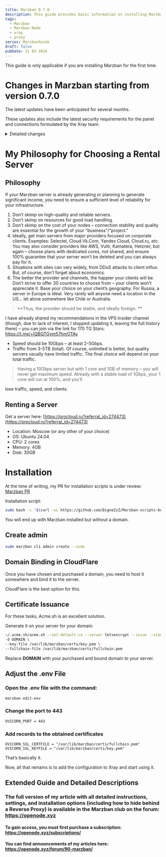 ```yaml
---
title: Marzban 0.7.0
description: This guide provides basic information on installing Marzban according to the official repository.
tags:
  - Marzban
  - Marzban-Node
  - xray
  - proxy
series: MarzbanGuide
draft: false
pubDate: 11 03 2024
---
```


This guide is only applicable if you are installing Marzban for the first time.

# Changes in Marzban starting from version 0.7.0

The latest updates have been anticipated for several months.

These updates also include the latest security requirements for the panel and connections formulated by the Xray team.

<details>
  <summary>Detailed changes</summary>

🚀 Enhancements

-   **telegramBot:** Add onhold timeoute ([3c2bbed](https://github.com/Gozargah/Marzban/commit/3c2bbed23563f58aadae846e3ae2951ac24a0973))
-   Add address list support in hosts ([e80e119](https://github.com/Gozargah/Marzban/commit/e80e119ee8ce83e093927a1ac4b0cb241ef00112))
-   **subscription:** Add settings template for clash ([94a3f28](https://github.com/Gozargah/Marzban/commit/94a3f28198d317ae9f5f9cb8c7c4ade1da79f5ee))
-   **subscription:** Sync splithttp with 1.8.23 version ([d0c16a1](https://github.com/Gozargah/Marzban/commit/d0c16a1b2978bcd645b6605e84895e8e9c1e7b92))
-   SQLALCHEMY\_POOL\_SIZE and SQLIALCHEMY\_MAX\_OVERFLOW variables ([cea7f2f](https://github.com/Gozargah/Marzban/commit/cea7f2f70692f84b39a5c0eadf0edf766de6b020))
-   Variables to set jobs interval JOB\_CORE\_HEALTH\_CHECK\_INTERVAL JOB\_RECORD\_NODE\_USAGES\_INTERVAL JOB\_RECORD\_USER\_USAGES\_INTERVAL JOB\_REVIEW\_USERS\_INTERVAL JOB\_SEND\_NOTIFICATIONS\_INTERVAL ([2d50bf9](https://github.com/Gozargah/Marzban/commit/2d50bf94ff9baa27977cbf1e5e311d005eb99ee8))
-   Add node selection for logs in CoreSettingsModal.tsx ([b4dbba7](https://github.com/Gozargah/Marzban/commit/b4dbba7f75087ebb38cf46bf69c2377a219f1134))
-   Add duplicate host functionality in HostsDialog ([48b91c2](https://github.com/Gozargah/Marzban/commit/48b91c2aafb0197ed70c70623379c61c53101988))
-   Add up and down icons for reordering hosts ([1a3c0a0](https://github.com/Gozargah/Marzban/commit/1a3c0a040f4d719901d1ee216bb25a6450fb8db7))
-   Add Whitelist of IPs/hosts to disable login notifications ([b6d2658](https://github.com/Gozargah/Marzban/commit/b6d2658e56e075e841a6ca190c440bf8045327d5))
-   **api:** Adding the ability to calculate the consumption of admin users ([c2c98b7](https://github.com/Gozargah/Marzban/commit/c2c98b76b919d88353ab922753caaae72af0c214))
-   Add noise to hosts ([7d738cd](https://github.com/Gozargah/Marzban/commit/7d738cdd854eca1dda914a005f838c28604ef21e))
-   Add support for splithttp new variables ([2a7636a](https://github.com/Gozargah/Marzban/commit/2a7636a85bd13efd1fd17ca75a9cda7d5bdcd85c))
-   Add Transport RAW support ([8942abe](https://github.com/Gozargah/Marzban/commit/8942abee7a0a14460e798614f1524c4fd749261c))

 🩹 Fixes

-   Enforce SSL requirement for public access [XTLS/Xray-core#3884](https://github.com/XTLS/Xray-core/pull/3884) ([e60e54f](https://github.com/Gozargah/Marzban/commit/e60e54f55c6ea7f84f9f9c6024368d78935b790d))
-   **subscription:** Sending currect sorting for different v2rayng version ([5c5503d](https://github.com/Gozargah/Marzban/commit/5c5503d8b9dac538d8840ce4688ed89299530115))
-   Tgbot user protocol edit bug ([ef82864](https://github.com/Gozargah/Marzban/commit/ef828648f1f419c13362928358393669e02d3cb6))
-   Tgbot user reset usage error ([92fdeef](https://github.com/Gozargah/Marzban/commit/92fdeef7ff7be977b98159a9dac556bd4886c37f))
-   Add doc to db crud ([48a5ad2](https://github.com/Gozargah/Marzban/commit/48a5ad22717e6923d88b3b449c2813e6ae436eb5))
-   Tgbot links error when on\_hold is null ([d69fac6](https://github.com/Gozargah/Marzban/commit/d69fac63d793b325c0bf816ec07ab95412a71537))
-   **subscription:** Remove user-agent for sing-box and clash ([ff03e3a](https://github.com/Gozargah/Marzban/commit/ff03e3afce52f4953aaa7d971e0524903d0f1bfb))
-   Single str port for v2ray-json ([8f0c909](https://github.com/Gozargah/Marzban/commit/8f0c9095ea98ccd0d469a04974a9bc99d77d5d18))
-   Some minor fix of on\_hold status in telegram-bot ([cf98e95](https://github.com/Gozargah/Marzban/commit/cf98e95ccf69eff84fd5042747ff67021800fa56))
-   Catch error if settings template not found' ([582b2bb](https://github.com/Gozargah/Marzban/commit/582b2bba61b6461bb9d15e7fabede803e3539676))
-   **config:** Corrupting the hosts' data ([6483e42](https://github.com/Gozargah/Marzban/commit/6483e42df85ddc461e0eb9c8c4546a949f72e571))
-   Update user status doc ([3fb46c1](https://github.com/Gozargah/Marzban/commit/3fb46c1bbd4b12e6966829122389aedbd7bd7471))
-   Some frontend bugs ([2f2cbd1](https://github.com/Gozargah/Marzban/commit/2f2cbd1b3eb73d11f34de781c570701300e7afb8))
-   **subscription:** Separate http and none header settings ([e4bd603](https://github.com/Gozargah/Marzban/commit/e4bd603e135f4bb231f67ec2ce22473c6ffb0f94))
-   **subscription:** Separate http and h2 settings ([2260d28](https://github.com/Gozargah/Marzban/commit/2260d285b012beff45de500d3e3737b4504a3efb))
-   **subscription:** Multi mode for grpc ([a2ba2c0](https://github.com/Gozargah/Marzban/commit/a2ba2c009fb8f99ac3bfb8641763f200d6511c54))
-   **subscription:** Singbox ws ignore wsSettings ([c02ef96](https://github.com/Gozargah/Marzban/commit/c02ef96fe55def332c8fa14430fe8acb48ee368f))
-   **subscription:** Using wrong variable in settings ([70dfb6d](https://github.com/Gozargah/Marzban/commit/70dfb6d7e162952111f62675be673b4d4f6c3e83))
-   **subscription:** Prevent making noneSettings as a security setting ([87dca23](https://github.com/Gozargah/Marzban/commit/87dca230b611c0c86f00c9ec9b66bde77a2bf9b3))
-   False config as external config ([c63f95a](https://github.com/Gozargah/Marzban/commit/c63f95a7c2c2f34a16df679dd0593a5f94570e68))
-   **subscription:** Prevent making network\_setting for reality ([fb77570](https://github.com/Gozargah/Marzban/commit/fb7757077801e104203a1ec372b775eb6e5715ed))
-   **subscription:** Disable shuffle temporary to prevent sending wrong data ([e7d6756](https://github.com/Gozargah/Marzban/commit/e7d6756bb3e8d6e558769340326ae18356adae5d))
-   **splithttp:** Default value for splithttp ([aa664a2](https://github.com/Gozargah/Marzban/commit/aa664a28acdd2d3af8894c7a14d689ea69e9cc3e))
-   NOTIFY\_DAYS\_LEFT ([530649d](https://github.com/Gozargah/Marzban/commit/530649d6957b4f57fef10d19c82395a67c37f7ba))
-   Pydantic error on user.links ([25c07ac](https://github.com/Gozargah/Marzban/commit/25c07ac5a25c2b8deb167a2c0012954ba5066bdd))
-   Remove RANDOMIZE\_SUBSCRIPTION\_CONFIGS ([cb7aa7a](https://github.com/Gozargah/Marzban/commit/cb7aa7a8d5d6669f54ed44a56f2d4bc72b7ac28b))
-   **subscription:** Use deepcopy to avoid conflict ([f7d20b6](https://github.com/Gozargah/Marzban/commit/f7d20b672c242a3153af830baf5e6e40200eb582))
-   Marzban-cli compatible with python3.8 ([f3e6197](https://github.com/Gozargah/Marzban/commit/f3e6197454e70cf4db2dbd3ce8d3f61ec703d8a8))
-   Prevent error on login when request.client is None ([d77eb30](https://github.com/Gozargah/Marzban/commit/d77eb30cca48e6f01a9307596dc03522d3eb59ac))
-   **subscription:** Vless flow and tcp header fix ([7a0a9ca](https://github.com/Gozargah/Marzban/commit/7a0a9ca4f6d14672cf069d4df20576907595e783))
-   Subscription display in Hiddify in user\_subscription ([5169810](https://github.com/Gozargah/Marzban/commit/516981062612fea44736dd4460e1ab389d42956d))
-   Revoke subscription not updating xray config in telegram bot ([791a7f2](https://github.com/Gozargah/Marzban/commit/791a7f2f0845bc1b1a5b95f76b40832b86aef4f7))
-   Change outbound tag to proxy in v2ray custom config ([eb84a09](https://github.com/Gozargah/Marzban/commit/eb84a09da41ec9266080366d5cb6715bebde2400))
-   Prevent duplicated names in clash ([e37a3da](https://github.com/Gozargah/Marzban/commit/e37a3da5207df048f71970875fa126733f769241))
-   **subscription:** Vless flow and tcp header fix ([efc55ac](https://github.com/Gozargah/Marzban/commit/efc55ac3181a3f44c6e79d677b8c138f1d489566))
-   **subscription:** Tcp no tls empty header type ([241d823](https://github.com/Gozargah/Marzban/commit/241d823460059714077a718a45f4cd646f77ba32))
-   Some api bugs ([a10745d](https://github.com/Gozargah/Marzban/commit/a10745dfb1a119bdbbb0db0f76fa4d0bae2c5875))
-   Prevent passing unexpected variables to generate\_subscription ([f1395ee](https://github.com/Gozargah/Marzban/commit/f1395ee93253fbd7801ccb74119cc6afebbe3105))
-   Avoid creating dict with every request and remove external check ([47d8336](https://github.com/Gozargah/Marzban/commit/47d8336dc48a6336173152e84d65eb320585bd98))
-   Wrong spell for ALLOWED\_ORIGINS ([f0a7e21](https://github.com/Gozargah/Marzban/commit/f0a7e2187329c1689d31d34e95e59efc81f1d393))
-   Node\_user\_usages problem ([68dab4c](https://github.com/Gozargah/Marzban/commit/68dab4cd1092c9e452e8bcca151c40b8ec0f6bad))
-   Node\_usage error ([1332c7a](https://github.com/Gozargah/Marzban/commit/1332c7ab0b06d43054d986d8d28e5bc10eac5e80))
-   Shity refactor (using wrong admin for by field) ([d7281c2](https://github.com/Gozargah/Marzban/commit/d7281c2c84b47aa6e8fddea287f7001c9b1702da))
-   Refactor validate\_dates function (avoid writing duplicate code) ([aea3273](https://github.com/Gozargah/Marzban/commit/aea3273cd7c327d9870c435cb6a6c3d0741737d0))
-   Telegram bot not sending user limit result ([0ebbff3](https://github.com/Gozargah/Marzban/commit/0ebbff30520fb0d5cfbf45f5ca15031fe9cc6bb4))
-   **db:** Noise settings migration ([#1352](https://github.com/Gozargah/Marzban/pull/1352))
-   **hosts:** Check noise exist ([dcc9fd9](https://github.com/Gozargah/Marzban/commit/dcc9fd9e224a24c7b11e7047770d7799ab898136))
-   **subscription:** Remove network field for sing-box ([f9c15a1](https://github.com/Gozargah/Marzban/commit/f9c15a1e61309351fb8935fd8e34eaef51c3f265))
-   **Subscription:** Correctly build list of proxy remarks for clash config ([#1357](https://github.com/Gozargah/Marzban/pull/1357))
-   **config:** Http and allyes ([bc81290](https://github.com/Gozargah/Marzban/commit/bc81290e3e1454759cca8b38e2b52f35b2e1cba5))
-   Clash-meta unexpected keyword argument 'remark' ([9d49a11](https://github.com/Gozargah/Marzban/commit/9d49a11d2381dd72ee6ef199d3cf23e73f4b81f0))
-   **subscription:** H3 transport ([a930ed4](https://github.com/Gozargah/Marzban/commit/a930ed41260857cca7726170db70afaa55ad62aa))
-   Add DASHBOARD\_PATH as vites' base url in dev environment ([327e79a](https://github.com/Gozargah/Marzban/commit/327e79afaeadac6b04d6084cf03577273a8bf28a))
-   Circular import ([75bcdd9](https://github.com/Gozargah/Marzban/commit/75bcdd98825b4d44a206e78871a9d3cd81af0dfb))

 💅 Refactors

-   **api:** ⚠️ Added router to APIs ([cf6d8ac](https://github.com/Gozargah/Marzban/commit/cf6d8ac13c854f6b3e335fcc1a24ac57c0d5468a))
-   **admin-endpoints:** ⚠️ Refactor admin endpoints and add new two get admin depends ([e87e15b](https://github.com/Gozargah/Marzban/commit/e87e15bc28dc432c06ff9b52a1cd74c845ccbc74))
-   **node-endpoints:** ⚠️ Refactor node endpoints and add new two node depends ([cf4472b](https://github.com/Gozargah/Marzban/commit/cf4472b46fbf6d6985cdcc9f04e1ea10e3125901))
-   **system-endpoints:** ⚠️ Refactor system endpoints ([d631db5](https://github.com/Gozargah/Marzban/commit/d631db54e4f7aabdc58f545536025efb8a56f876))
-   **core-endpoints:** ⚠️ Refactor core endpoints ([ee341cb](https://github.com/Gozargah/Marzban/commit/ee341cb88003c92982bb8ef785d45af584bc6994))
-   **usertemplates-endpoints:** ⚠️ Refactor user templates endpoints ([6918f7f](https://github.com/Gozargah/Marzban/commit/6918f7fa09e460a123578266920113037637e3c2))
-   **home-endpoints:** ⚠️ Refactor home endpoints ([36532a9](https://github.com/Gozargah/Marzban/commit/36532a97916a8e7a7d046e162effb9c9aabf5432))
-   **sub-endpoints:** ⚠️ Refactor sub endpoints ([215bf32](https://github.com/Gozargah/Marzban/commit/215bf32d5974ff1b9c5eda62c29cc22fcc4ec33b))
-   **user:** ⚠️ Refactor user api and fix validate dates ([b551447](https://github.com/Gozargah/Marzban/commit/b5514472e82240edbd232830ba0c45b8fa253f12))
-   Merge moveUpHost and moveDownHost into moveHostPosition ([eb8bf54](https://github.com/Gozargah/Marzban/commit/eb8bf5444c06639f482467bc4df5d1e9fea37778))
-   **OnlineBadge:** Clean up code and optimize badge color logic ([603cf3d](https://github.com/Gozargah/Marzban/commit/603cf3d76cd8e337ac331a736054f1e96b8dbe8e))

 📖 Documentation

-   V2ray and sing-box template docs ([1f0d8dd](https://github.com/Gozargah/Marzban/commit/1f0d8dd30ab4eea962c5dba9934135f074d5a65c))
-   Add supported network for sing-box and v2ray ([4209ef4](https://github.com/Gozargah/Marzban/commit/4209ef477443b7909e27ccbbdb2662f3d46c2856))

 🏡 Chore

-   **subscription:** Use usion instead of dynamic type ([d19f567](https://github.com/Gozargah/Marzban/commit/d19f567b56d07cdf9d6c29453d9224dccbbcd922))
-   **subscription:** Customizeable config detail for v2ray- json and sing-box ([68a7936](https://github.com/Gozargah/Marzban/commit/68a79364fbc348ae5482c80709e2a2c1e94045e4))
-   **subscription:** Use fsring instead of if else ([9b6741a](https://github.com/Gozargah/Marzban/commit/9b6741af0bc7f3c9f9b99330efa8805e2f65a4c7))
-   **subscription:** Using deepcopy instead of copy ([d5822b7](https://github.com/Gozargah/Marzban/commit/d5822b7b710d5ae1325ed781ecd4e88859941106))
-   Fix env value ([a287147](https://github.com/Gozargah/Marzban/commit/a28714769ba6bd9fd6514a212641dfed25b29cd1))
-   Remove MASTER\_SERVER\_USAGE\_RATIO" ([8695b8c](https://github.com/Gozargah/Marzban/commit/8695b8c644c034a31a6cd2caaca5e3162d2d9fd7))
-   Remove Box Shadow CSS class, Change "Host" to "Master" in CoreSettingsModal.tsx ([eac8f06](https://github.com/Gozargah/Marzban/commit/eac8f062848e7c86b4954834c0b98ee165366e79))
-   Change login white list name ([ae5b6a6](https://github.com/Gozargah/Marzban/commit/ae5b6a68e4102cc8ebb6833f0b2e1677993aa34f))
-   Move home page route to routers module ([d87fee5](https://github.com/Gozargah/Marzban/commit/d87fee5ccc4c6c2cd94300f52ff83ea2d408368f))
-   **subscription:** Dialer outbound maker ([30201ba](https://github.com/Gozargah/Marzban/commit/30201ba5f606c6c40cfa05ca7603a173a0391b4a))

 ⚠️ Breaking Changes

-   **api:** ⚠️ Added router to APIs ([cf6d8ac](https://github.com/Gozargah/Marzban/commit/cf6d8ac13c854f6b3e335fcc1a24ac57c0d5468a))
-   **admin-endpoints:** ⚠️ Refactor admin endpoints and add new two get admin depends ([e87e15b](https://github.com/Gozargah/Marzban/commit/e87e15bc28dc432c06ff9b52a1cd74c845ccbc74))
-   **node-endpoints:** ⚠️ Refactor node endpoints and add new two node depends ([cf4472b](https://github.com/Gozargah/Marzban/commit/cf4472b46fbf6d6985cdcc9f04e1ea10e3125901))
-   **system-endpoints:** ⚠️ Refactor system endpoints ([d631db5](https://github.com/Gozargah/Marzban/commit/d631db54e4f7aabdc58f545536025efb8a56f876))
-   **core-endpoints:** ⚠️ Refactor core endpoints ([ee341cb](https://github.com/Gozargah/Marzban/commit/ee341cb88003c92982bb8ef785d45af584bc6994))
-   **usertemplates-endpoints:** ⚠️ Refactor user templates endpoints ([6918f7f](https://github.com/Gozargah/Marzban/commit/6918f7fa09e460a123578266920113037637e3c2))
-   **home-endpoints:** ⚠️ Refactor home endpoints ([36532a9](https://github.com/Gozargah/Marzban/commit/36532a97916a8e7a7d046e162effb9c9aabf5432))
-   **sub-endpoints:** ⚠️ Refactor sub endpoints ([215bf32](https://github.com/Gozargah/Marzban/commit/215bf32d5974ff1b9c5eda62c29cc22fcc4ec33b))
-   **user:** ⚠️ Refactor user api and fix validate dates ([b551447](https://github.com/Gozargah/Marzban/commit/b5514472e82240edbd232830ba0c45b8fa253f12))

More details here: **https://github.com/Gozargah/Marzban/releases/tag/v0.7.0**

</details>

# My Philosophy for Choosing a Rental Server

## Philosophy

If your Marzban server is already generating or planning to generate significant income, you need to ensure a sufficient level of reliability for your infrastructure.
1. Don’t skimp on high-quality and reliable servers.
2. Don’t skimp on resources for good load handling.
3. Don’t skimp on the cost of your nodes – connection stability and quality are essential for the growth of your "business"/"project."
4. Ideally, get main servers from major providers focused on corporate clients. Examples: Selectel, Cloud.Vk.Com, Yandex Cloud, Cloud.ru, etc.
You may also consider providers like AWS, Vultr, Kamatera, Hetzner, but again – choose plans with dedicated cores, not shared, and ensure 100% guarantee that your server won’t be deleted and you can always pay for it.
5. Situations with sites can vary widely, from DDoS attacks to client influx. But, of course, don’t forget about economics.
6. The better the provider and channels, the happier your clients will be. Don’t strive to offer 30 countries to choose from – your clients won’t appreciate it. Base your choice on your client’s geography. For Russia, a server in Europe is ideal. Very rarely will anyone need a location in the US… let alone somewhere like Chile or Australia.

> **Thus, the provider should be stable, and ideally foreign. **

I have already shared my recommendations in the VPS Insider channel (though, due to lack of interest, I stopped updating it, leaving the full history there) – you can join via the link for 170 TG Stars: https://t.me/+lQBQTGym57hmOTAy

- Speed should be 10Gbps – at least 2-5Gbps. 
- Traffic from 3-5TB (total). Of course, unlimited is better, but quality servers usually have limited traffic. The final choice will depend on your total traffic.

> Having a 10Gbps server but with 1 core and 1GB of memory – you will never get maximum speed. Already with a stable load of 1Gbps, your 1 core will run at 100%, and you’ll

 lose traffic, speed, and clients.

## Renting a Server

Get a server here: [https://procloud.ru?referral_id=274473](https://procloud.ru?referral_id=274473)

- Location: Moscow (or any other of your choice)
- OS: Ubuntu 24.04
- CPU: 2 cores
- Memory: 4GB
- Disk: 30GB

# Installation

At the time of writing, my PR for installation scripts is under review: [Marzban PR](https://github.com/Gozargah/Marzban-scripts/pull/29)

Installation script:

```bash
sudo bash -c "$(curl -sL https://github.com/DigneZzZ/Marzban-scripts-beta/raw/main/marzban.sh)" @ install --database mariadb
```

You will end up with Marzban installed but without a domain.

## Create admin 

```bash
sudo marzban cli admin create --sudo
```

## Domain Binding in CloudFlare

Once you have chosen and purchased a domain, you need to host it somewhere and bind it to the server.

CloudFlare is the best option for this.

## Certificate Issuance

For these tasks, Acme.sh is an excellent solution.

Generate it on your server for your domain:

```bash
~/.acme.sh/acme.sh --set-default-ca --server letsencrypt --issue --standalone \
-d DOMAIN \
--key-file /var/lib/marzban/certs/key.pem \
--fullchain-file /var/lib/marzban/certs/fullchain.pem
```

Replace **DOMAIN** with your purchased and bound domain to your server.

## Adjust the .env File

### Open the .env file with the command:

```bash
marzban edit-env
```

### Change the port to 443
```bash
UVICORN_PORT = 443
```

### Add records to the obtained certificates

```shell
UVICORN_SSL_CERTFILE = "/var/lib/marzban/certs/fullchain.pem"
UVICORN_SSL_KEYFILE = "/var/lib/marzban/certs/key.pem"
```

That’s basically it.

Now, all that remains is to add the configuration to Xray and start using it.

## Extended Guide and Detailed Descriptions

### The full version of my article with all detailed instructions, settings, and installation options (including how to hide behind a Reverse Proxy) is available in the Marzban club on the forum: https://openode.xyz

#### To gain access, you must first purchase a subscription: https://openode.xyz/subscriptions/

#### You can find announcements of my articles here: https://openode.xyz/forum/90-marzban/